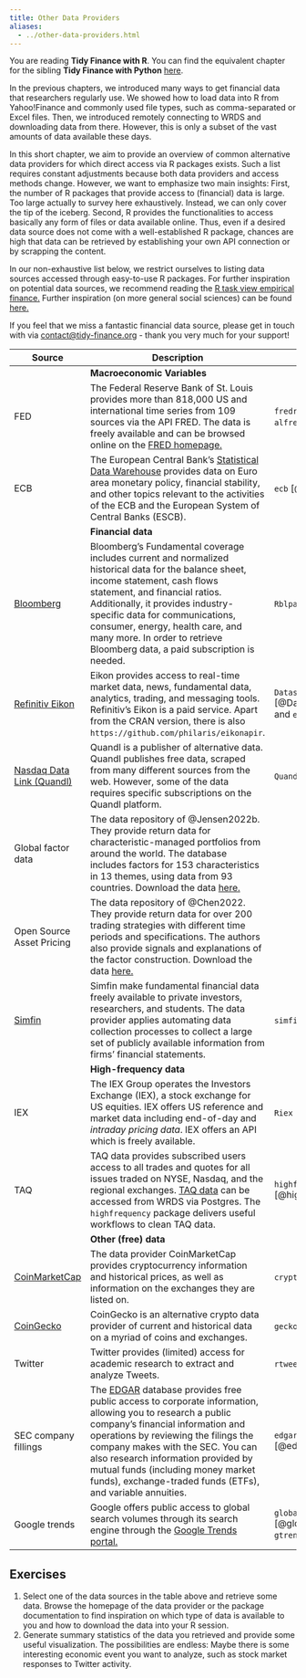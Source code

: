 ```yaml
---
title: Other Data Providers
aliases:
  - ../other-data-providers.html
---
```


::: callout-note
You are reading **Tidy Finance with R**. You can find the equivalent chapter for the sibling **Tidy Finance with Python** [here](https://www.tidy-finance.org/python/other-data-providers.html).
:::

In the previous chapters, we introduced many ways to get financial data that researchers regularly use. We showed how to load data into R from Yahoo!Finance and commonly used file types, such as comma-separated or Excel files. Then, we introduced remotely connecting to WRDS and downloading data from there. However, this is only a subset of the vast amounts of data available these days.

In this short chapter, we aim to provide an overview of common alternative data providers for which direct access via R packages exists. Such a list requires constant adjustments because both data providers and access methods change. However, we want to emphasize two main insights: First, the number of R packages that provide access to (financial) data is large. Too large actually to survey here exhaustively. Instead, we can only cover the tip of the iceberg. Second, R provides the functionalities to access basically any form of files or data available online. Thus, even if a desired data source does not come with a well-established R package, chances are high that data can be retrieved by establishing your own API connection or by scrapping the content.

In our non-exhaustive list below, we restrict ourselves to listing data sources accessed through easy-to-use R packages. For further inspiration on potential data sources, we recommend reading the [R task view empirical finance.](https://cran.r-project.org/web/views/Finance.html) Further inspiration (on more general social sciences) can be found [here.](https://cengel.github.io/gearup2016/SULdataAccess.html)

::: {.callout-note}
If you feel that we miss a fantastic financial data source, please get in touch with via [contact@tidy-finance.org](mailto:contact@tidy-finance.org) - thank you very much for your support!
:::


| Source | Description  | R packages                                       |
|--------|---------------------------------------|-----------------|
|          | **Macroeconomic Variables**         |                         |
| FED                                                                       | The Federal Reserve Bank of St. Louis provides more than 818,000 US and international time series from 109 sources via the API FRED. The data is freely available and can be browsed online on the [FRED homepage.](https://fred.stlouisfed.org/)  \index{Data!FRED}                                                                                                                                                    | `fredr` [@fredr] and `alfred` [@alfred]                |
| ECB                                                                       | The European Central Bank's [Statistical Data Warehouse](https://sdw.ecb.europa.eu/) provides data on Euro area monetary policy, financial stability, and other topics relevant to the activities of the ECB and the European System of Central Banks (ESCB).                                                                                                                                          | `ecb` [@ecb]\index{Data!ECB}                                           |
|                                                                           | **Financial data**                                                                                                                                                                                                                                                                                                                                                                                     |                                                        |
| [Bloomberg](https://www.bloomberg.com/) \index{Data!Bloomberg}                                  | Bloomberg's Fundamental coverage includes current and normalized historical data for the balance sheet, income statement, cash flows statement, and financial ratios. Additionally, it provides industry-specific data for communications, consumer, energy, health care, and many more. In order to retrieve Bloomberg data, a paid subscription is needed.                                           | `Rblpapi` [@Rblpapi]                                   |
| [Refinitiv Eikon](https://www.refinitiv.com/en/financial-data) \index{Data!Eikon} | Eikon provides access to real-time market data, news, fundamental data, analytics, trading, and messaging tools. Refinitiv's Eikon is a paid service. Apart from the CRAN version, there is also `https://github.com/philaris/eikonapir`.                                                       | `DatastreamDSWS2R` [@DatastreamDSWS2R] and `eikonapir` |
| [Nasdaq Data Link (Quandl)](data.nasdaq.com/publishers/qdl)               | Quandl is a publisher of alternative data. Quandl publishes free data, scraped from many different sources from the web. However, some of the data requires specific subscriptions on the Quandl platform.                                                                                                                                                                                             | `Quandl` [@Quandl]                                     |
| Global factor data                                                        | The data repository of @Jensen2022b. They provide return data for characteristic-managed portfolios from around the world. The database includes factors for 153 characteristics in 13 themes, using data from 93 countries. Download the data [here.](https://jkpfactors.com/)                                                                                                                        |                                                        |
| Open Source Asset Pricing                                                 | The data repository of @Chen2022. They provide return data for over 200 trading strategies with different time periods and specifications. The authors also provide signals and explanations of the factor construction. Download the data [here.](https://www.openassetpricing.com/data)                                                                                                              |                                                        |
| [Simfin](https://simfin.com/)                                             | Simfin make fundamental financial data freely available to private investors, researchers, and students. The data provider applies automating data collection processes to collect a large set of publicly available information from firms' financial statements.                                                                                                                                     | `simfinapi` [@simfinapi]                               |
|                                                                           | **High-frequency data**                                                                                                                                                                                                                                                                                                                                                                                |                                                        |
| IEX                                                                       | The IEX Group operates the Investors Exchange (IEX), a stock exchange for US equities. IEX offers US reference and market data including end-of-day and *intraday pricing data*. IEX offers an API which is freely available.\index{High-frequency data}\index{Big data}                                                                                                                                                                         | `Riex` [@Riex]                                         |
| TAQ                                                                       | TAQ data provides subscribed users access to all trades and quotes for all issues traded on NYSE, Nasdaq, and the regional exchanges. [TAQ data](https://www.nyse.com/market-data/historical) can be accessed from WRDS via Postgres. The `highfrequency` package delivers useful workflows to clean TAQ data.\index{Data!TAQ}                                                                                         | `highfrequency` [@highfrequency]                       |
|                                                                           | **Other (free) data**                                                                                                                                                                                                                                                                                                                                                                                  |                                                        |
| [CoinMarketCap](https://coinmarketcap.com/)                                                               | The data provider CoinMarketCap provides cryptocurrency information and historical prices, as well as information on the exchanges they are listed on.\index{Cryptocurrency}                                                                                                                                                                                                                            | `crypto2` [@crypto2]                                   |
| [CoinGecko](https://www.coingecko.com/)                                                              | CoinGecko is an alternative crypto data provider of current and historical data on a myriad of coins and exchanges.                                                                                                                                                                                                                          | `geckor` [@geckor]                                   |
| Twitter\index{Twitter}                                                                   | Twitter provides (limited) access for academic research to extract and analyze Tweets.                                                                                                                                                                                                                                                                                                                 | `rtweet` [@rtweet]                                     |
| SEC company fillings                                                      | The [EDGAR](https://www.sec.gov/edgar/about) database provides free public access to corporate information, allowing you to research a public company's financial information and operations by reviewing the filings the company makes with the SEC. You can also research information provided by mutual funds (including money market funds), exchange-traded funds (ETFs), and variable annuities. | `edgarWebR` [@edgarWebR]                               |
| Google trends\index{Data!Google}                                                             | Google offers public access to global search volumes through its search engine through the [Google Trends portal.](https://trends.google.com/trends/?geo=DK)\index{Google trends}                                                                                                                                                                                                                                           | `globaltrends` [@globaltrends] and `gtrends` [@gtrendsR]                         |

## Exercises

1. Select one of the data sources in the table above and retrieve some data. Browse the homepage of the data provider or the package documentation to find inspiration on which type of data is available to you and how to download the data into your R session.
2. Generate summary statistics of the data you retrieved and provide some useful visualization. The possibilities are endless: Maybe there is some interesting economic event you want to analyze, such as stock market responses to Twitter activity.

